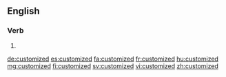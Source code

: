 ==English==

===Verb===
{{head|en|verb form}}

# {{en-past of|customize}}

[[de:customized]]
[[es:customized]]
[[fa:customized]]
[[fr:customized]]
[[hu:customized]]
[[mg:customized]]
[[fi:customized]]
[[sv:customized]]
[[vi:customized]]
[[zh:customized]]